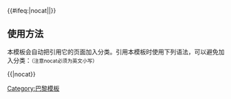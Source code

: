 {{Navbox
| name      = 巴黎名胜
| title     = 巴黎名胜
| state     = {{{state|autocollapse}}}
| titlestyle= background:lightsteelblue;
| bodyclass = hlist
| image     = [[File:Paris-metropolitan-area-symbol.png]]

| group1 = [[右岸]]
| list1  =
* [[巴黎凯旋门]]
* [[麗都夜總會]]
* [[卡鲁索凯旋门]]
* [[福煦大街]]
* [[布洛涅林苑|布洛涅森林]]
* [[巴黎證券交易所]]
* [[肖蒙山丘公園]]
* [[卡納瓦雷博物館]]
* [[科学与工业城]]
* [[香榭丽舍大街]]
* [[爱丽舍宫]]
* [[圣奥诺雷市郊路]]
* [[自由之火]]
* [[巴黎市政厅]]
* [[国立网球场现代美术馆]]
* [[马德莱娜教堂]]
* [[玛莱区]]
* [[卢浮宫]]
* [[蒙苏里公园]]
* [[工藝美術博物館]]
* [[巴黎格雷万蜡像馆]]
* [[巴黎大皇宫]]和[[小皇宮]]
* [[巴士底歌劇院]]
* [[和平咖啡馆]]
* [[巴黎歌劇院]]
* [[巴黎老佛爺百貨公司|拉法葉百貨總店]]
* [[春天百貨]]
* [[橘園美術館]]
* [[巴黎皇家宮殿]]
* [[拉雪兹神父公墓]]
* [[巴士底广场]]
* [[协和广场]]
* [[共和国广场 (巴黎)|共和国广场]]
* [[金字塔广场]]
* [[胜利广场 (巴黎)|胜利广场]]
* [[孚日广场]]
* [[小丘廣場]]
* [[旺多姆广场]]
* [[聖但尼門]]
* [[聖馬丁門]]
* [[龐畢度中心]]
* [[蒙馬特]]
* [[聖心聖殿 (巴黎)|聖心堂]]
* [[紅磨坊]]
* [[圣奥斯定堂 (巴黎)|圣奥斯定堂]]
* [[圣厄斯塔什教堂]]
* [[圣日耳曼奥塞尔教堂]]
* [[圣雅各伯塔]]
* [[罗兰·加洛斯球场]]
* [[夏乐宫]]
* [[杜樂麗花園]]
* [[皮加勒区]]
|

| group2 = [[左岸 (法國)|左岸]]
| list2  =
* [[法國國家圖書館]]
* [[巴黎地下墓穴]]
* [[花神咖啡馆]]
* [[双叟咖啡馆]]
* [[普罗可布咖啡馆]]
* [[戰神廣場 (巴黎)|戰神廣場]]
* [[巴黎唐人街]]
* [[艾菲爾鐵塔]]
* [[圣米歇尔喷泉]]
* {{le|戈布兰挂毯工厂|Gobelins Manufactory}}
* [[巴黎大清真寺]]
* [[马提尼翁府]]
* [[法兰西学会]]
* [[拉丁区]]
* [[荣军院]]
* [[卢森堡宫]]和[[卢森堡公园]]
* [[國家凱布朗利博物館]]
* [[國立中世紀博物館]]
* [[奥赛博物馆]]
* [[羅丹美術館]]
* [[国家自然历史博物馆 (法国)|国家自然历史博物馆]]
* [[奥德翁剧院]]
* [[先贤祠]]
* [[波旁宫]]
* [[当费尔-罗什罗广场]]
* [[圣斯德望堂 (巴黎)|圣斯德望堂]]
* [[圣日耳曼代普雷 (巴黎)|圣日耳曼德普雷]]
* [[圣叙尔皮斯教堂]]
* [[圣克罗蒂德圣殿 (巴黎)|圣克罗蒂德圣殿]]
* [[索邦]]
* [[蒙帕納斯大樓]]
|

| group3 = [[西岱岛|西堤岛]]、[[聖路易島 (巴黎)|聖路易島]]和[[塞纳河]]
| list3  =
* [[蒼蠅船]]
* [[巴黎古监狱]]
* [[巴黎聖母院]]
* [[亚历山大三世桥]]
* [[耶拿桥]]
* [[比尔阿克姆桥]]
* [[艺术桥]]
* [[新橋 (巴黎)|新桥]]
* [[聖禮拜堂]]
|

| group4 = [[法兰西岛]]
| list4  =
* [[尚蒂伊城堡]]
* [[拉德芳斯]]
* [[巴黎迪士尼樂園]]
* [[埃庫昂城堡]]
* {{le|法国小人国|France Miniature}}
* [[枫丹白露宫]]
* [[马尔迈松城堡]]
* [[法國航空博物館]]
* [[福拉歌那博物館]]
* [[阿斯泰里克斯公園]]
* [[普罗万]]
* [[朗布依埃城堡]]
* [[拉罗什吉永]]
* [[圣但尼圣殿]]
* [[聖日耳曼昂萊城堡]]
* {{tsl|fr|Parc de Sceaux|索镇城堡}}
* [[法蘭西體育場]]
* [[子爵城堡]]
* [[凡尔赛宫]]和[[凡尔赛花园]]
* [[文森城堡]]
|

| group5 = 活动与传统
| list5  =
* [[巴士底日閱兵]]
* [[世界音樂節]]
* [[法國共和國衛隊]]
* [[白晝之夜]]
* [[巴黎国际航空航天展]]
* [[巴黎海灘]]

| below =
* {{le|巴黎地标|Landmarks in the City of Paris}}
* {{tsl|fr|Monuments et sites de Paris|巴黎旅游景点列表}}
* [[巴黎地鐵]]
* [[巴黎综合症]]
}}<includeonly>{{#ifeq:{{{1}}}|nocat||}}</includeonly><noinclude>

== 使用方法 ==
本模板会自动把引用它的页面加入分类。引用本模板时使用下列语法，可以避免加入分类：<small>（注意nocat必须为英文小写）</small>

<nowiki>{{</nowiki>{{PAGENAME}}<nowiki>|nocat}}</nowiki>

[[Category:巴黎旅遊景點| ]]
[[Category:巴黎模板]]
</noinclude>